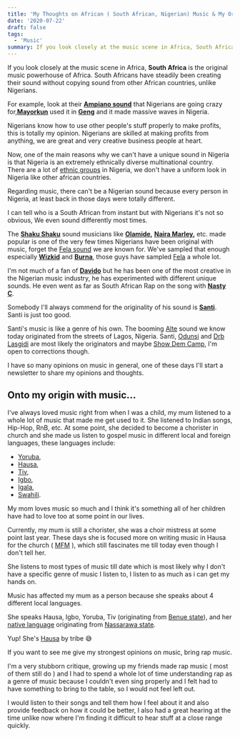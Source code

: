 ```yaml
---
title: 'My Thoughts on African ( South African, Nigerian) Music & My Origin With Music'
date: '2020-07-22'
draft: false
tags:
  - 'Music'
summary: If you look closely at the music scene in Africa, South Africa is the original music powerhouse of Africa. South Africans have steadily been creating their sound without copying sound from other African countries, unlike Nigerians.
---
```


If you look closely at the music scene in Africa, **South Africa** is the original music powerhouse of Africa. South Africans have steadily been creating their sound without copying sound from other African countries, unlike Nigerians.

For example, look at their **[Ampiano sound](https://en.wikipedia.org/wiki/Amapiano)** that Nigerians are going crazy for,**[Mayorkun](https://en.wikipedia.org/wiki/Mayorkun)** used it in **[Geng](https://www.youtube.com/watch?v=BBzi69kOAW8)** and it made massive waves in Nigeria.

Nigerians know how to use other people's stuff properly to make profits, this is totally my opinion. Nigerians are skilled at making profits from anything, we are great and very creative business people at heart.

Now, one of the main reasons why we can't have a unique sound in Nigeria is that Nigeria is an extremely ethnically diverse multinational country. There are a lot of [ethnic groups](https://en.wikipedia.org/wiki/List_of_ethnic_groups_in_Nigeria) in Nigeria, we don't have a uniform look in Nigeria like other african countries.

Regarding music, there can't be a Nigerian sound because every person in Nigeria, at least back in those days were totally different.

I can tell who is a South African from instant but with Nigerians it's not so obvious, We even sound differently most times.

The [**Shaku Shaku**](https://www.urbandictionary.com/define.php?term=Shaku%20Shaku) sound musicians like **[Olamide](https://en.wikipedia.org/wiki/Olamide),** **[Naira Marley](https://en.wikipedia.org/wiki/Naira_Marley),** etc. made popular is one of the very few times Nigerians have been original with music, forget the [Fela sound](https://en.wikipedia.org/wiki/Afrobeat) we are known for. We've sampled that enough especially **[Wizkid](https://en.wikipedia.org/wiki/Wizkid)** and **[Burna](https://en.wikipedia.org/wiki/Burna_Boy)**, those guys have sampled [Fela](https://en.wikipedia.org/wiki/Fela_Kuti) a whole lot.

I'm not much of a fan of **[Davido](https://en.wikipedia.org/wiki/Davido)** but he has been one of the most creative in the Nigerian music industry, he has experimented with different unique sounds. He even went as far as South African Rap on the song with **[Nasty C](https://en.wikipedia.org/wiki/Nasty_C)**.

Somebody I'll always commend for the originality of his sound is **[Santi](https://www.thefader.com/2019/06/11/santi-mandy-and-the-jungle-interview)**. Santi is just too good.

Santi's music is like a genre of his own. The booming [Alte](https://griotmag.com/en/meet-nigerias-coolest-kids-santi-alte-scene/) sound we know today originated from the streets of Lagos, Nigeria. Santi, [Odunsi](https://thenativemag.com/featured/odunsi-engine-dark-prince-afro-pop/) and [Drb Lasgidi](https://en.wikipedia.org/wiki/DRB_LasGidi) are most likely the originators and maybe [Show Dem Camp](https://pan-african-music.com/en/show-dem-camp-the-palmwine-express/), I'm open to corrections though.

I have so many opinions on music in general, one of these days I'll start a newsletter to share my opinions and thoughts.

## Onto my origin with music...

I've always loved music right from when I was a child, my mum listened to a whole lot of music that made me get used to it. She listened to Indian songs, Hip-Hop, RnB, etc. At some point, she decided to become a chorister in church and she made us listen to gospel music in different local and foreign languages, these languages include:

- [Yoruba](https://en.wikipedia.org/wiki/Yoruba_language),
- [Hausa](https://en.wikipedia.org/wiki/Hausa_language),
- [Tiv](https://en.wikipedia.org/wiki/Tiv_language),
- [Igbo](https://en.wikipedia.org/wiki/Igbo_language),
- [Igala](https://en.wikipedia.org/wiki/Igala_language),
- [Swahili](https://en.wikipedia.org/wiki/Swahili_language).

My mom loves music so much and I think it's something all of her children have had to love too at some point in our lives.

Currently, my mum is still a chorister, she was a choir mistress at some point last year. These days she is focused more on writing music in Hausa for the church ( [MFM](https://en.wikipedia.org/wiki/Mountain_of_Fire_and_Miracles_Ministries) ), which still fascinates me till today even though I don't tell her.

She listens to most types of music till date which is most likely why I don't have a specific genre of music I listen to, I listen to as much as i can get my hands on.

Music has affected my mum as a person because she speaks about 4 different local languages.

She speaks Hausa, Igbo, Yoruba, Tiv (originating from [Benue state](https://en.wikipedia.org/wiki/Benue_State)), and her [native language](https://en.wikipedia.org/wiki/Alumu_language) originating from [Nassarawa state](https://en.wikipedia.org/wiki/Nasarawa_State).

Yup! She's [Hausa](https://en.wikipedia.org/wiki/Hausa_people) by tribe 😅

If you want to see me give my strongest opinions on music, bring rap music.

I'm a very stubborn critique, growing up my friends made rap music ( most of them still do ) and I had to spend a whole lot of time understanding rap as a genre of music because I couldn't even sing properly and I felt had to have something to bring to the table, so I would not feel left out.

I would listen to their songs and tell them how I feel about it and also provide feedback on how it could be better, I also had a great hearing at the time unlike now where I'm finding it difficult to hear stuff at a close range quickly.
